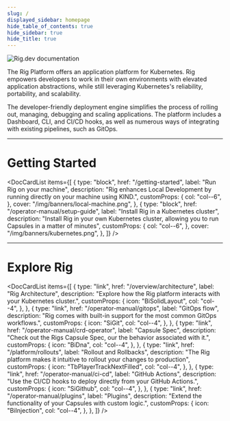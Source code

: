 ```yaml
---
slug: /
displayed_sidebar: homepage
hide_table_of_contents: true
hide_sidebar: true
hide_title: true
---
```



![Rig.dev documentation](/img/banners/docs-banner.png "Rig.dev documentation")

The Rig Platform offers an application platform for Kubernetes.
Rig empowers developers to work in their own environments with elevated application abstractions,
while still leveraging Kubernetes's reliability, portability, and scalability.

The developer-friendly deployment engine simplifies the process of rolling out, managing, debugging and scaling applications.
The platform includes a Dashboard, CLI, and CI/CD hooks, as well as numerous ways of integrating with existing pipelines, such as GitOps.

<hr class="solid" />

# Getting Started

<DocCardList
  items={[
    {
      type: "block",
      href: "/getting-started",
      label: "Run Rig on your machine",
      description:
        "Rig enhances Local Development by running directly on your machine using KIND.",
      customProps: {
        col: "col--6",
      },
      cover: "/img/banners/local-machine.png",
    },
    {
      type: "block",
      href: "/operator-manual/setup-guide",
      label: "Install Rig in a Kubernetes cluster",
      description:
        "Install Rig in your own Kubernetes cluster, allowing you to run Capsules in a matter of minutes",
      customProps: {
        col: "col--6",
      },
      cover: "/img/banners/kubernetes.png",
    },
  ]}
/>

<hr class="solid" />

# Explore Rig

<DocCardList
  items={[
    {
      type: "link",
      href: "/overview/architecture",
      label: "Rig Architecture",
      description:
        "Explore how the Rig platform interacts with your Kubernetes cluster.",
      customProps: {
        icon: "BiSolidLayout",
        col: "col--4",
      },
    },
    {
      type: "link",
      href: "/operator-manual/gitops",
      label: "GitOps flow",
      description:
        "Rig comes with built-in support for the most common GitOps workflows.",
      customProps: {
        icon: "SiGit",
        col: "col--4",
      },
    },
    {
      type: "link",
      href: "/operator-manual/crd-operator",
      label: "Capsule Spec",
      description:
        "Check out the Rigs Capsule Spec, our the behavior associated with it.",
      customProps: {
        icon: "BiDna",
        col: "col--4",
      },
    },
    {
      type: "link",
      href: "/platform/rollouts",
      label: "Rollout and Rollbacks",
      description:
        "The Rig platform makes it intuitive to rollout your changes to production",
      customProps: {
        icon: "TbPlayerTrackNextFilled",
        col: "col--4",
      },
    },
    {
      type: "link",
      href: "/operator-manual/ci-cd",
      label: "GitHub Actions",
      description:
        "Use the CI/CD hooks to deploy directly from your GitHub Actions.",
      customProps: {
        icon: "SiGithub",
        col: "col--4",
      },
    },
    {
      type: "link",
      href: "/operator-manual/plugins",
      label: "Plugins",
      description:
        "Extend the functionality of your Capsules with custom logic.",
      customProps: {
        icon: "BiInjection",
        col: "col--4",
      },
    },
  ]}
/>
